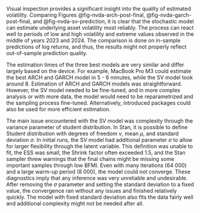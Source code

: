 Visual inspection provides a significant insight into the quality of estimated volatility. Comparing
Figures @fig-nvda-arch-post-final, @fig-nvda-garch-post-final, and @fig-nvda-sv-prediction, it is clear that the
stochastic model can estimate underlying asset volatility most reliably. The process can react well to periods of low
and high volatility and extreme values observed in the middle of years 2023 and 2024. The comparison is done on
in-sample predictions of log returns, and thus, the results might not properly reflect out-of-sample prediction
quality.

The estimation times of the three best models are very similar and differ largely based on the device. For example,
MacBook Pro M3 could estimate the best ARCH and GARCH model in 5 - 6 minutes, while the SV model took around 8.
Estimation of ARCH and GARCH models was straightforward. However, the SV model needed to be fine-tuned, and in more
complex analysis or with more data, the model would need to be reparametrized and the sampling process fine-tuned.
Alternatively, introduced packages could also be used for more efficient estimation.

The main issue encountered with the SV model was complexity through the variance parameter of student distribution. In
Stan, it is possible to define Student distribution with degrees of freedom $\nu$, mean $\mu$, and standard deviation
$\sigma$. In initial runs, the SV model had additional parameter $\sigma$ to allow for larger flexibility through the
latent variable. This definition was unable to fit, the ESS was small, the Shrink factor often exceeded 1.5, and the
Stan sampler threw warnings that the final chains might be missing some important samples through low BFMI. Even with
many iterations (64 000) and a large warm-up period (8 000), the model could not converge. These diagnostics imply that
any inference was very unreliable and undesirable. After removing the $\sigma$ parameter and setting the standard
deviation to a fixed value, the convergence ran without any issues and finished relatively quickly. The model with
fixed standard deviation also fits the data fairly well and additional complexity might not be needed after all.